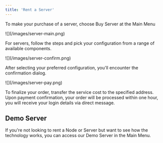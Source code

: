 ```yaml
---
title: 'Rent a Server'
---
```


To make your purchase of a server, choose Buy Server at the Main Menu

<Frame>
	![](/images/server-main.png)
</Frame>

For servers, follow the steps and pick your configuration from a range of available components.

<Frame>
	![](/images/server-confirm.png)
</Frame>

After selecting your preferred configuration, you'll encounter the confirmation dialog.

<Frame>
	![](/images/server-pay.png)
</Frame>

To finalize your order, transfer the service cost to the specified address. Upon payment confirmation, your order will be processed within one hour, you will receive your login details via direct message.


## Demo Server

If you're not looking to rent a Node or Server but want to see how the technology works, you can access our Demo Server in the Main Menu.